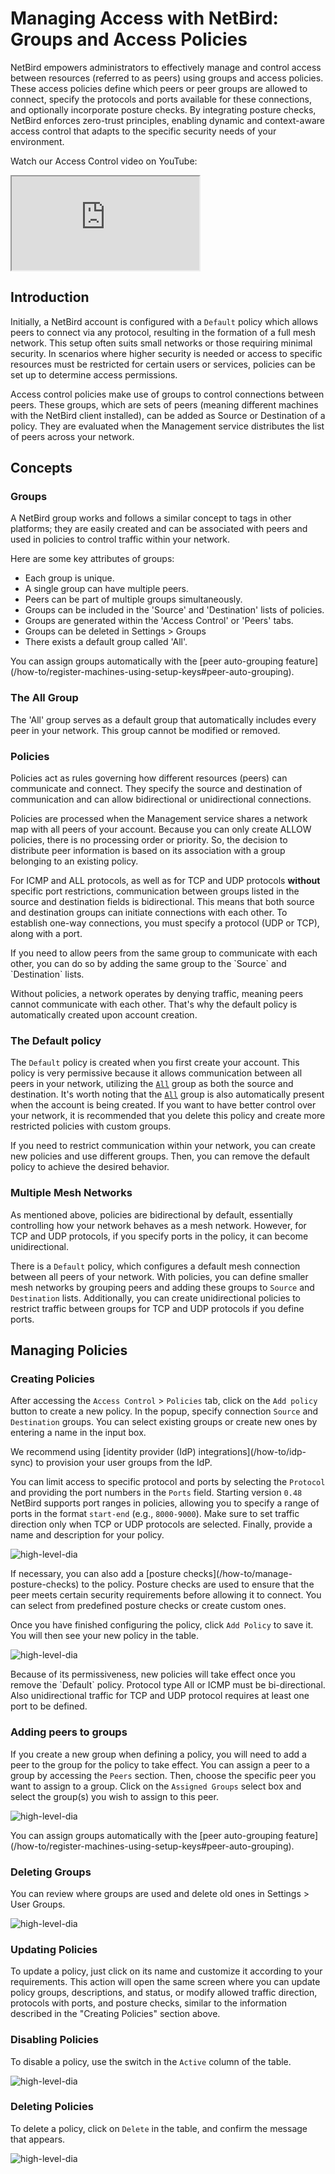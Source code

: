 
# Managing Access with NetBird: Groups and Access Policies
NetBird empowers administrators to effectively manage and control access between resources (referred to as peers) using groups and access policies.
These access policies define which peers or peer groups are allowed to connect, specify the protocols and ports available
for these connections, and optionally incorporate posture checks. By integrating posture checks, NetBird enforces
zero-trust principles, enabling dynamic and context-aware access control that adapts to the specific security needs of
your environment.

Watch our Access Control video on YouTube:

<div className="videowrapper">
    <iframe src="https://www.youtube.com/embed/WtZD_q-g_Jc" allow="fullscreen;"></iframe>
</div>

## Introduction
Initially, a NetBird account is configured with a `Default` policy which allows peers to connect via any protocol, resulting in the formation of a full mesh network. This setup often suits small networks or those requiring minimal security. In scenarios where higher security is needed or access to specific resources must be restricted for certain users or services, policies can be set up to determine access permissions.


Access control policies make use of groups to control connections between peers. These groups, which are sets of peers (meaning different machines with the NetBird client installed), can be added as Source or Destination of a policy. They are evaluated when the Management service distributes the list of peers across your network.

## Concepts
### Groups
A NetBird group works and follows a similar concept to tags in other platforms; they are easily created and can be associated with peers and used in policies to control traffic within your network.

Here are some key attributes of groups:
- Each group is unique.
- A single group can have multiple peers.
- Peers can be part of multiple groups simultaneously.
- Groups can be included in the 'Source' and 'Destination' lists of policies.
- Groups are generated within the 'Access Control' or 'Peers' tabs.
- Groups can be deleted in Settings > Groups
- There exists a default group called 'All'.

<Note>
    You can assign groups automatically with the [peer auto-grouping feature](/how-to/register-machines-using-setup-keys#peer-auto-grouping).
</Note>

### The All Group
The 'All' group serves as a default group that automatically includes every peer in your network. This group cannot be modified or removed.

### Policies
Policies act as rules governing how different resources (peers) can communicate and connect. They specify the source and destination of communication and can allow bidirectional or unidirectional connections.

Policies are processed when the Management service shares a network map with all peers of your account. Because you can only create ALLOW policies, there is no processing order or priority. So, the decision to distribute peer information is based on its association with a group belonging to an existing policy.

For ICMP and ALL protocols, as well as for TCP and UDP protocols **without** specific port restrictions, communication between groups listed in the source and destination fields is bidirectional. This means that both source and destination groups can initiate connections with each other. To establish one-way connections, you must specify a protocol (UDP or TCP), along with a port.

<Note>
If you need to allow peers from the same group to communicate with each other, you can do so by adding the same group to the `Source` and `Destination` lists.
</Note>

Without policies, a network operates by denying traffic, meaning peers cannot communicate with each other. That's why the default policy is automatically created upon account creation.


### The Default policy
The `Default` policy is created when you first create your account. This policy is very permissive because it allows communication between all peers in your network, utilizing the [`All`](#the-all-group) group as both the source and destination. It's worth noting that the [`All`](#the-all-group) group is also automatically present when the account is being created. If you want to have better control over your network, it is recommended that you delete this policy and create more restricted policies with custom groups.

<Note>
    If you need to restrict communication within your network, you can create new policies and use different groups. Then, you can remove the default policy to achieve the desired behavior.
</Note>

### Multiple Mesh Networks
As mentioned above, policies are bidirectional by default, essentially controlling how your network behaves as a mesh network. However, for TCP and UDP protocols, if you specify ports in the policy, it can become unidirectional.

There is a `Default` policy, which configures a default mesh connection between all peers of your network. With policies, you can define smaller mesh networks by grouping peers and adding these groups to `Source` and `Destination` lists. Additionally, you can create unidirectional policies to restrict traffic between groups for TCP and UDP protocols if you define ports.

## Managing Policies

### Creating Policies
After accessing the `Access Control` > `Policies` tab, click on the `Add policy` button to create a new policy.
In the popup, specify connection `Source` and `Destination` groups. You can select existing groups or create new ones by entering a name in the input box.

<Note>
    We recommend using [identity provider (IdP) integrations](/how-to/idp-sync) to provision your user groups from the IdP.
</Note>

You can limit access to specific protocol and ports by selecting the `Protocol` and providing the port numbers in the `Ports` field.
Starting version `0.48` NetBird supports port ranges in policies, allowing you to specify a range of ports in the format `start-end` (e.g., `8000-9000`).
Make sure to set traffic direction only when TCP or UDP protocols are selected. Finally, provide a name and description for your policy.

<p>
    <img src="/docs-static/img/overview/create-rule.png" alt="high-level-dia" className="imagewrapper"/>
</p>
If necessary, you can also add a [posture checks](/how-to/manage-posture-checks) to the policy. Posture checks are used to ensure that the peer meets certain security requirements before allowing it to connect. You can select from predefined posture checks or create custom ones.

Once you have finished configuring the policy, click `Add Policy` to save it. You will then see your new policy in the table.
<p>
    <img src="/docs-static/img/overview/new-rule-list.png" alt="high-level-dia" className="imagewrapper-big"/>
</p>

<Note>
    Because of its permissiveness, new policies will take effect once you remove the `Default` policy.
</Note>

<Note>
Protocol type All or ICMP must be bi-directional. Also unidirectional traffic for TCP and UDP protocol requires at least one port to be defined.
</Note>

### Adding peers to groups
If you create a new group when defining a policy, you will need to add a peer to the group for the policy to take effect.
You can assign a peer to a group by accessing the `Peers` section. Then, choose the specific peer you want to assign to a group. Click on the `Assigned Groups` select box and select the group(s) you wish to assign to this peer.

<p>
    <img src="/docs-static/img/overview/associate-peer-groups.png" alt="high-level-dia" className="imagewrapper-big"/>
</p>

<Note>
    You can assign groups automatically with the [peer auto-grouping feature](/how-to/register-machines-using-setup-keys#peer-auto-grouping).
</Note>

### Deleting Groups 
You can review where groups are used and delete old ones in Settings > User Groups. 
<p>
    <img src="/docs-static/img/overview/delete-groups.png" alt="high-level-dia" className="imagewrapper"/>
</p>

### Updating Policies

To update a policy, just click on its name and customize it according to your requirements. This action will open the same screen where you can update policy groups, descriptions, and status, or modify allowed traffic direction, protocols with ports, and posture checks, similar to the information described in the "Creating Policies" section above.

### Disabling Policies
To disable a policy, use the switch in the `Active` column of the table.
<p>
    <img src="/docs-static/img/overview/disable-rule.png" alt="high-level-dia" className="imagewrapper"/>
</p>

### Deleting Policies
To delete a policy, click on `Delete` in the table, and confirm the message that appears.

<p>
    <img src="/docs-static/img/overview/delete-rule-menu.png" alt="high-level-dia" className="imagewrapper"/>
</p>


